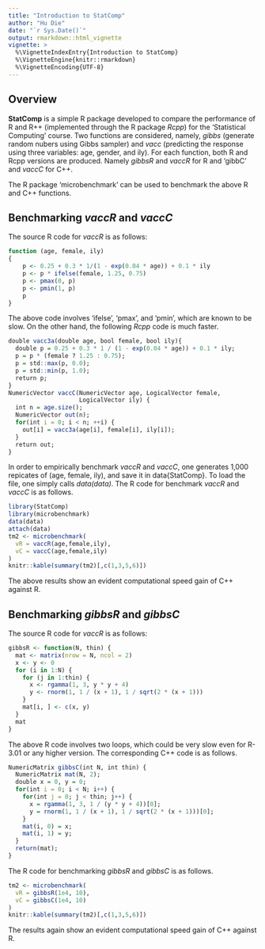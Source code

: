 ```yaml
---
title: "Introduction to StatComp"
author: "Hu Die"
date: "`r Sys.Date()`"
output: rmarkdown::html_vignette
vignette: >
  %\VignetteIndexEntry{Introduction to StatComp}
  %\VignetteEngine{knitr::rmarkdown}
  %\VignetteEncoding{UTF-8}
---
```


## Overview

__StatComp__ is a simple R package developed to compare the performance of R and R++ (implemented through the R package _Rcpp_) for the 'Statistical Computing' course. Two functions are considered, namely, _gibbs_ (generate random nubers using Gibbs sampler) and _vacc_ (predicting the response using three variables: age, gender, and ily). For each function, both R and Rcpp versions are produced. Namely _gibbsR_ and  _vaccR_ for R and 'gibbC' and _vaccC_ for C++.

The R package 'microbenchmark' can be used to benchmark the above R and C++ functions.

## Benchmarking _vaccR_ and _vaccC_

The source R code for _vaccR_ is as follows:
```r
function (age, female, ily) 
{
    p <- 0.25 + 0.3 * 1/(1 - exp(0.04 * age)) + 0.1 * ily
    p <- p * ifelse(female, 1.25, 0.75)
    p <- pmax(0, p)
    p <- pmin(1, p)
    p
}
```

The above code involves 'ifelse', 'pmax', and 'pmin', which are known to be slow. On the other hand, the following _Rcpp_ code is much faster.

```r
double vacc3a(double age, bool female, bool ily){
  double p = 0.25 + 0.3 * 1 / (1 - exp(0.04 * age)) + 0.1 * ily;
  p = p * (female ? 1.25 : 0.75);
  p = std::max(p, 0.0);
  p = std::min(p, 1.0);
  return p;
}
NumericVector vaccC(NumericVector age, LogicalVector female,
                    LogicalVector ily) {
  int n = age.size();
  NumericVector out(n);
  for(int i = 0; i < n; ++i) {
    out[i] = vacc3a(age[i], female[i], ily[i]);
  }
  return out;
}
```

In order to empirically benchmark _vaccR_ and _vaccC_, one generates 1,000 repicates of (age, female, ily), and save it in data{StatComp}. To load the file, one simply calls _data(data)_. The R code for benchmark _vaccR_ and _vaccC_ is as follows.

```r
library(StatComp)
library(microbenchmark)
data(data)
attach(data)
tm2 <- microbenchmark(
  vR = vaccR(age,female,ily),
  vC = vaccC(age,female,ily)
)
knitr::kable(summary(tm2)[,c(1,3,5,6)])
```

The above results show an evident computational speed gain of C++ against R.


## Benchmarking _gibbsR_ and _gibbsC_

The source R code for _vaccR_ is as follows:
```r
gibbsR <- function(N, thin) {
  mat <- matrix(nrow = N, ncol = 2)
  x <- y <- 0
  for (i in 1:N) {
    for (j in 1:thin) {
      x <- rgamma(1, 3, y * y + 4)
      y <- rnorm(1, 1 / (x + 1), 1 / sqrt(2 * (x + 1)))
    }
    mat[i, ] <- c(x, y)
  }
  mat
}
```

The above R code involves two loops, which could be very slow even for R-3.01 or any higher version. The corresponding C++ code is as follows.

```r
NumericMatrix gibbsC(int N, int thin) {
  NumericMatrix mat(N, 2);
  double x = 0, y = 0;
  for(int i = 0; i < N; i++) {
    for(int j = 0; j < thin; j++) {
      x = rgamma(1, 3, 1 / (y * y + 4))[0];
      y = rnorm(1, 1 / (x + 1), 1 / sqrt(2 * (x + 1)))[0];
    }
    mat(i, 0) = x;
    mat(i, 1) = y;
  }
  return(mat);
}
```

The R code for benchmarking _gibbsR_ and _gibbsC_ is as follows.

```r
tm2 <- microbenchmark(
  vR = gibbsR(1e4, 10),
  vC = gibbsC(1e4, 10)
)
knitr::kable(summary(tm2)[,c(1,3,5,6)])
```

The results again show an evident computational speed gain of C++ against R.

